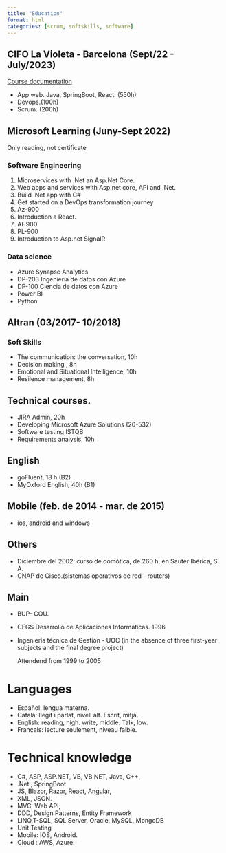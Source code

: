 ```yaml
---
title: "Education"
format: html
categories: [scrum, softskills, software]
---
```


## CIFO La Violeta - Barcelona (Sept/22 - July/2023)

[Course documentation](https://rarmero.github.io/appwebcifolavioleta){.external}

- App web. Java, SpringBoot, React. (550h)
- Devops.(100h)
- Scrum. (200h)

## Microsoft Learning (Juny-Sept 2022)

:::{.callout-warning title="Notice"}
Only reading, not certificate
:::


### Software Engineering

1. Microservices with .Net an Asp.Net Core.
2. Web apps and services with Asp.net core, API and .Net.
3. Build .Net app with C#
4. Get started on a DevOps transformation journey
5. Az-900
6. Introduction a React.
7. AI-900
8. PL-900
9. Introduction to Asp.net SignalR

### Data science

- Azure Synapse Analytics
- DP-203 Ingeniería de datos con Azure
- DP-100 Ciencia de datos con Azure
- Power BI
- Python


## Altran (03/2017- 10/2018)

### Soft Skills

-  The communication: the conversation, 10h
-  Decision making , 8h
-  Emotional and Situational Intelligence, 10h
-  Resilence management, 8h

## Technical courses.

- JIRA Admin, 20h
- Developing Microsoft Azure Solutions (20-532)
- Software testing ISTQB
- Requirements analysis, 10h


## English
- goFluent, 18 h (B2)
- MyOxford English, 40h (B1)


## Mobile (feb. de 2014 - mar. de 2015)

- ios, android and windows

## Others

- Diciembre del 2002: curso de domótica, de 260 h, en Sauter Ibérica, S. A.
- CNAP de Cisco.(sistemas operativos de red - routers)

## Main

- BUP- COU.
- CFGS Desarrollo de Aplicaciones Informáticas. 1996
- Ingeniería técnica de Gestión - UOC
  (in the absence of three first-year subjects and the final degree project)

  Attendend from 1999 to 2005

# Languages

- Español: lengua materna.
- Català: llegit i parlat, nivell alt. Escrit, mitjà.
- English: reading, high. write, middle. Talk, low.
- Français: lecture seulement, niveau faible.

# Technical knowledge

- C#, ASP, ASP.NET, VB, VB.NET, Java, C++,
- .Net , SpringBoot
- JS, Blazor, Razor, React, Angular, 
- XML, JSON.
- MVC, Web API,
- DDD, Design Patterns, Entity Framework  
- LINQ,T-SQL, SQL Server, Oracle, MySQL, MongoDB
- Unit Testing
- Mobile: IOS, Android.
- Cloud : AWS, Azure.
